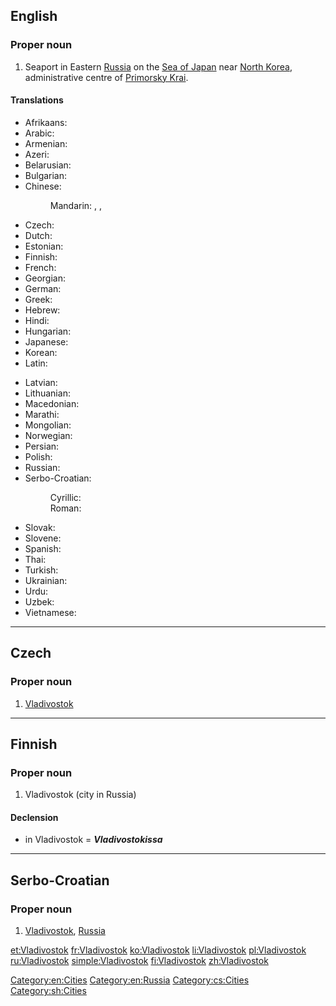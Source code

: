 ==English==
{{wikipedia}}

===Proper noun===
{{en-proper noun}}

# Seaport in Eastern [[Russia]] on the [[Sea of Japan]] near [[North Korea]], administrative centre of [[Primorsky Krai]].

====Translations====
{{trans-top|seaport in Russia}}
* Afrikaans: {{t-|af|Wladiwostok}}
* Arabic: {{t-|ar|فلاديفوستوك|m|tr=fladifustūk}}
* Armenian: {{t-|hy|Վլադիվոստոկ|tr=Vladivostok}}
* Azeri: {{t-|az|Vladivostok}}
* Belarusian: {{t-|be|Уладзівасток|m|tr=Uladzivastók}}
* Bulgarian: {{t-|bg|Владивосток|m|tr=Vladivostók}}
* Chinese:
*: Mandarin: {{t-|cmn|符拉迪沃斯托克|tr=Fúlādíwòsītuōkè|sc=Hani}}, {{t|cmn|海參崴|sc=Hani}}, {{t|cmn|海参崴|tr=Hǎishēnwǎi|sc=Hani}}
* Czech: {{t-|cs|Vladivostok|m}}
* Dutch: {{t-|nl|Vladivostok}}
* Estonian: {{t+|et|Vladivostok}}
* Finnish: {{t+|fi|Vladivostok}}
* French: {{t+|fr|Vladivostok|m}}
* Georgian: {{t-|ka|ვლადივოსტოკი|tr=vladivostoki|sc=Geor}}
* German: {{t-|de|Wladiwostok|n}}
* Greek: {{t-|el|Βλαδιβοστόκ|tr=Vladivostók}}
* Hebrew: {{t-|he|ולדיווסטוק}}
* Hindi: {{t-|hi|व्लादिवोस्तोक|tr=vlādivostok}}
* Hungarian: {{t-|hu|Vlagyivosztok}}
* Japanese: {{t-|ja|ウラジオストク|tr=Urajiosutoku}}
* Korean: {{t+|ko|블라디보스토크|tr=Beulladiboseutokeu|sc=Hang}}
* Latin: {{t-|la|Vladivostokium|n}}
{{trans-mid}}
* Latvian: {{t-|lv|Vladivostoka}}
* Lithuanian: {{t-|lt|Vladivostokas|m}}
* Macedonian: {{t-|mk|Владивосток|m|tr=Vladivóstok}}
* Marathi: {{t-|mr|व्लादिवोस्तोक|n|tr=vlādivostoka|sc=Deva}}
* Mongolian: {{t-|mn|Владивосток|tr=Vladivostok|sc=Cyrl}}
* Norwegian: {{t-|no|Vladivostok}}
* Persian: {{t-|fa|ولادی‌وستوک|tr=Velâdi-vostōk|sc=fa-Arab}}
* Polish: {{t-|pl|Władywostok|m}}
* Russian: {{t+|ru|Владивосток|m|tr=Vladivostók}}
* Serbo-Croatian:
*: Cyrillic: {{t-|sh|Владивосток|m|sc=Cyrl}}
*: Roman: {{t-|sh|Vladivostok|m}}
* Slovak: {{t-|sk|Vladivostok|m}}
* Slovene: {{t-|sl|Vladivostok|m}}
* Spanish: {{t-|es|Vladivostok|m}}
* Thai: {{t-|th|วลาดิวอสต๊อก|tr=wá-laa-dì-wor-òk}}
* Turkish: {{t-|tr|Vladivostok}}
* Ukrainian: {{t-|uk|Владивосток|m|tr=Vladyvostók}}
* Urdu: {{t-|ur|ولادی وستوک|tr=vlādi vostok|sc=ur-Arab}}
* Uzbek: {{t-|uz|Vladivostok}}
* Vietnamese: {{t-|vi|Vladivostok}}
{{trans-bottom}}

[[Category:en:Cities]]
[[Category:en:Russia]]

----

==Czech==

===Proper noun===
{{cs-proper noun|g=m}}

# [[#English|Vladivostok]] {{gloss|seaport in Eastern Russia on the Sea of Japan near North Korea, administrative centre of Primorsky Krai}}

[[Category:cs:Cities]]

----

==Finnish==

===Proper noun===
{{fi-proper noun}}

# Vladivostok (city in Russia)

====Declension====
* in Vladivostok = '''''Vladivostokissa'''''
{{fi-decl-risti|Vladivostok|nopl=1|i=0}}

----

==Serbo-Croatian==

===Proper noun===
{{sh-proper noun|g=m|r|Владивосток}}

# [[Vladivostok#English|Vladivostok]], [[Russia]]

[[Category:sh:Cities]]

[[et:Vladivostok]]
[[fr:Vladivostok]]
[[ko:Vladivostok]]
[[li:Vladivostok]]
[[pl:Vladivostok]]
[[ru:Vladivostok]]
[[simple:Vladivostok]]
[[fi:Vladivostok]]
[[zh:Vladivostok]]